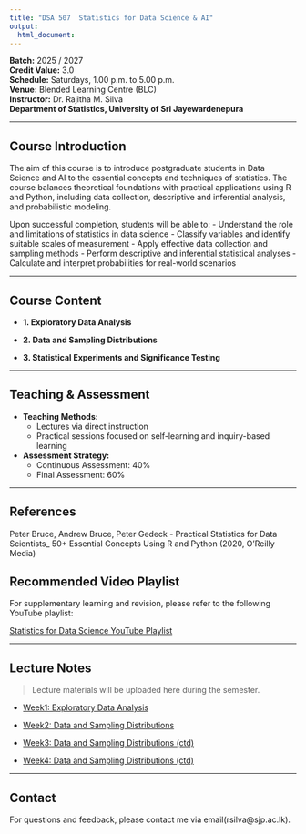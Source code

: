 ```yaml
---
title: "DSA 507  Statistics for Data Science & AI"
output: 
  html_document:
---
```

 
**Batch:** 2025 / 2027  
**Credit Value:** 3.0  
**Schedule:** Saturdays, 1.00 p.m. to 5.00 p.m.  
**Venue:** Blended Learning Centre (BLC)  
**Instructor:** Dr. Rajitha M. Silva  
**Department of Statistics, University of Sri Jayewardenepura**

---

##  Course Introduction

The aim of this course is to introduce postgraduate students in Data Science and AI to the essential concepts and techniques of statistics. The course balances theoretical foundations with practical applications using R and Python, including data collection, descriptive and inferential analysis, and probabilistic modeling.

Upon successful completion, students will be able to:
- Understand the role and limitations of statistics in data science
- Classify variables and identify suitable scales of measurement
- Apply effective data collection and sampling methods
- Perform descriptive and inferential statistical analyses
- Calculate and interpret probabilities for real-world scenarios

---

##  Course Content

- **1. Exploratory Data Analysis**  


- **2. Data and Sampling Distributions**  

- **3. Statistical Experiments and Significance Testing**  


---

##  Teaching & Assessment

- **Teaching Methods:**  
  - Lectures via direct instruction  
  - Practical sessions focused on self-learning and inquiry-based learning

- **Assessment Strategy:**  
  - Continuous Assessment: 40%   
  - Final Assessment: 60%  


---

##  References

Peter Bruce, Andrew Bruce, Peter Gedeck - Practical Statistics for Data Scientists_ 50+ Essential Concepts Using R and Python (2020, O'Reilly Media)

##  Recommended Video Playlist

For supplementary learning and revision, please refer to the following YouTube playlist:

 [Statistics for Data Science YouTube Playlist](https://youtube.com/playlist?list=PL-u09-6gP5ZNd6AhULnQHr6ZsF15qy4D0&feature=shared)


---

##  Lecture Notes

> Lecture materials will be uploaded here during the semester.

- [Week1: Exploratory Data Analysis](chapter1_notes.html)

- [Week2: Data and Sampling Distributions](chapter2.html)

- [Week3: Data and Sampling Distributions (ctd)](chapter2_rest.html)

- [Week4: Data and Sampling Distributions (ctd)](chapter2_rest.html)


---

## Contact

For questions and feedback, please contact me via email(rsilva@sjp.ac.lk).

